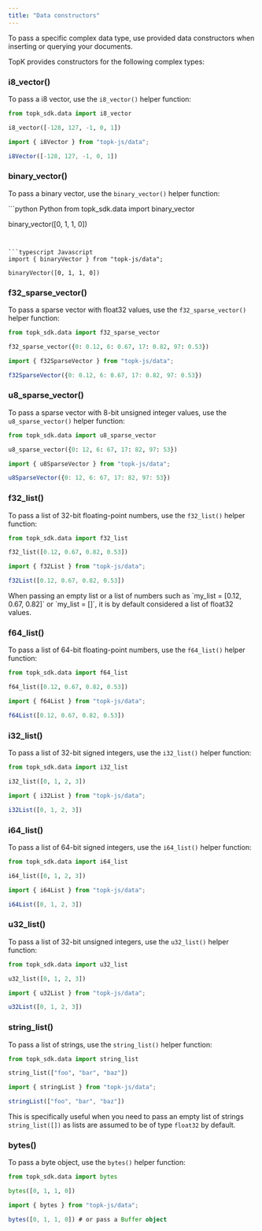 ```yaml
---
title: "Data constructors"
---
```


To pass a specific complex data type, use provided data constructors when inserting or querying your documents.

TopK provides constructors for the following complex types:

### i8_vector()

To pass a i8 vector, use the `i8_vector()` helper function:

<CodeGroup>

```python Python
from topk_sdk.data import i8_vector

i8_vector([-128, 127, -1, 0, 1])
```


```typescript Javascript
import { i8Vector } from "topk-js/data";

i8Vector([-128, 127, -1, 0, 1])
```

</CodeGroup>

### binary_vector()

To pass a binary vector, use the `binary_vector()` helper function:

<CodeGroup>
```python Python
from topk_sdk.data import binary_vector

binary_vector([0, 1, 1, 0])
```


```typescript Javascript
import { binaryVector } from "topk-js/data";

binaryVector([0, 1, 1, 0])
```

</CodeGroup>

### f32_sparse_vector()

To pass a sparse vector with float32 values, use the `f32_sparse_vector()` helper function:

<CodeGroup>

```python Python
from topk_sdk.data import f32_sparse_vector

f32_sparse_vector({0: 0.12, 6: 0.67, 17: 0.82, 97: 0.53})
```


```typescript Javascript
import { f32SparseVector } from "topk-js/data";

f32SparseVector({0: 0.12, 6: 0.67, 17: 0.82, 97: 0.53})
```

</CodeGroup>

### u8_sparse_vector()

To pass a sparse vector with 8-bit unsigned integer values, use the `u8_sparse_vector()` helper function:

<CodeGroup>

```python Python
from topk_sdk.data import u8_sparse_vector

u8_sparse_vector({0: 12, 6: 67, 17: 82, 97: 53})
```


```typescript Javascript
import { u8SparseVector } from "topk-js/data";

u8SparseVector({0: 12, 6: 67, 17: 82, 97: 53})
```

</CodeGroup>

### f32_list()

To pass a list of 32-bit floating-point numbers, use the `f32_list()` helper function:


<CodeGroup>

```python Python
from topk_sdk.data import f32_list

f32_list([0.12, 0.67, 0.82, 0.53])
```


```typescript Javascript
import { f32List } from "topk-js/data";

f32List([0.12, 0.67, 0.82, 0.53])
```

</CodeGroup>

<Info>
  When passing an empty list or a list of numbers such as `my_list = [0.12, 0.67, 0.82]` or `my_list = []`, it is by default considered a list of float32 values.
</Info>

### f64_list()

To pass a list of 64-bit floating-point numbers, use the `f64_list()` helper function:

<CodeGroup>

```python Python
from topk_sdk.data import f64_list

f64_list([0.12, 0.67, 0.82, 0.53])
```


```typescript Javascript
import { f64List } from "topk-js/data";

f64List([0.12, 0.67, 0.82, 0.53])
```

</CodeGroup>

### i32_list()

To pass a list of 32-bit signed integers, use the `i32_list()` helper function:


<CodeGroup>

```python Python
from topk_sdk.data import i32_list

i32_list([0, 1, 2, 3])
```


```typescript Javascript
import { i32List } from "topk-js/data";

i32List([0, 1, 2, 3])
```

</CodeGroup>

### i64_list()

To pass a list of 64-bit signed integers, use the `i64_list()` helper function:


<CodeGroup>

```python Python
from topk_sdk.data import i64_list

i64_list([0, 1, 2, 3])
```



```typescript Javascript
import { i64List } from "topk-js/data";

i64List([0, 1, 2, 3])
```

</CodeGroup>

### u32_list()

To pass a list of 32-bit unsigned integers, use the `u32_list()` helper function:


<CodeGroup>

```python Python
from topk_sdk.data import u32_list

u32_list([0, 1, 2, 3])
```


```typescript Javascript
import { u32List } from "topk-js/data";

u32List([0, 1, 2, 3])
```

</CodeGroup>

### string_list()

To pass a list of strings, use the `string_list()` helper function:

<CodeGroup>

```python Python
from topk_sdk.data import string_list

string_list(["foo", "bar", "baz"])
```


```typescript Javascript
import { stringList } from "topk-js/data";

stringList(["foo", "bar", "baz"])
```

</CodeGroup>

<Tip>This is specifically useful when you need to pass an empty list of strings `string_list([])` as lists are assumed to be of type `float32` by default.</Tip>

### bytes()

To pass a byte object, use the `bytes()` helper function:

<CodeGroup>

```python Python
from topk_sdk.data import bytes

bytes([0, 1, 1, 0])
```


```typescript Javascript
import { bytes } from "topk-js/data";

bytes([0, 1, 1, 0]) # or pass a Buffer object
```

</CodeGroup>
